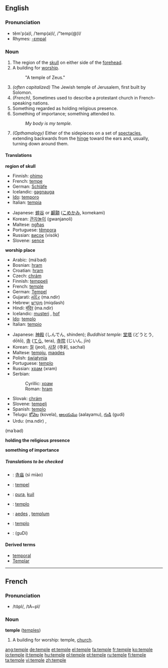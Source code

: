 ==English==

===Pronunciation===
*tĕm'p(ə)l, /ˈtemp(ə)l/, /"temp(@)l/
*Rhymes: [[Rhymes:English:-ɛmpəl|-ɛmpəl]]

===Noun===
{{en-noun}} 

# The region of the [[skull]] on either side of the [[forehead]].
# A building for [[worship]].
#:"A temple of Zeus."
# ''(often capitalized)'' The Jewish temple of Jerusalem, first built by Solomon.
# ''(French)'', Sometimes used to describe a protestant church in French-speaking nations.
# Something regarded as holding religious presence.
# Something of importance; something attended to.
#:''My body is my temple.''
# ''(Opthamalogy)'' Either of the sidepieces on a set of [[spectacles]], extending backwards from the [[hinge]] toward the ears and, usually, turning down around them. 

====Translations====
'''region of skull'''
{{top}}
*Finnish: [[ohimo]]
*French: [[tempe]] {{f}}
*German: [[Schläfe]] {{f}}
*Icelandic: [[gagnauga]] {{n}}
*[[Ido]]: [[temporo]]
*Italian: [[tempia]]
{{mid}}
*Japanese: [[蟀谷]] or [[顳顬]] ([[こめかみ]], komekami) 
*Korean: [[관자놀이]] (gwanjanoli)
*Maltese: [[ngħas]]
*Portuguese: [[têmpora]] {{f}} 
*Russian: [[висок]] (visók) {{m}}
*Slovene: [[sence]] {{n}}
{{bottom}}

'''worship place'''
{{top}}
*Arabic: {{ARchar|[[معبد|مَعْبَد]]}} (máʿbad) {{m}}
*Bosnian: [[hram]] {{m}}
*Croatian: [[hram]] {{m}}
*Czech: [[chrám]] {{m}}
*Finnish: [[temppeli]]
*French: [[temple#French|temple]] {{m}}
*German: [[Tempel]] {{m}}
*Gujarati: [[મંદિર]] (ma.ndir) {{n}}
*Hebrew: [[מקדש|מִקְדָּשׁ]] (miqdash)
*Hindi: [[मंदिर]] (ma.ndir) {{m}}
*Icelandic: [[musteri]] {{n}}, [[hof]] {{n}}
*[[Ido]]: [[templo]]
*Italian: [[tempio]] {{m}}
{{mid}}
*Japanese: [[神殿]] (しんでん, shinden); ''Buddhist temple:'' [[堂塔]] (どうとう, dōtō), [[寺]] ([[てら]], tera), [[寺院]] (じいん, jīn)
*Korean: [[절]] (jeol), [[사찰]] (寺刹, sachal)
*Maltese: [[tempju]], [[maqdes]]
*Polish: [[świątynia]] {{f}}
*Portuguese: [[templo]] {{m}}
*Russian: [[храм]] (xram) {{m}}
*Serbian:
*:Cyrillic: [[храм#Serbian|храм]] {{m}}
*:Roman: [[hram#Serbian|hram]] {{m}}
*Slovak: [[chrám#Slovak|chrám]] {{m}}
*Slovene: [[tempelj]] {{m}}
*Spanish: [[templo]] {{m}}
*Telugu: [[కోవెల]] (kovela), [[ఆలయము]] (aalayamu), [[గుడి]] (gudi)
*Urdu: {{URchar|[[مندر]]}} (ma.ndir) {{m}}, {{URchar|[[معبد]]}}
(maʿbad) {{m}}
{{bottom}}

'''holding the religious presence'''
{{top}}
{{mid}}
{{bottom}}

'''something of importance'''
{{top}}
{{mid}}
{{bottom}}

=====Translations to be checked=====
{{checktrans}}
*{{ttbc|Chinese}}: [[寺庙]] (sì miào)
*{{ttbc|Dutch}}: [[tempel]] {{m}}
*{{ttbc|Indonesian}}: [[pura]], [[kuil]]
*{{ttbc|Interlingua}}: [[templo]]
*{{ttbc|Latin}}: [[aedes]] {{f}}, [[templum]] {{n}}
*{{ttbc|Spanish}}: [[templo]] {{m}}
*{{ttbc|Telugu}}: {{THchar|[[గుడి]]}} (guDi)

====Derived terms====
*[[temporal]]
*[[Templar]]

----

==French==
===Pronunciation===
*/tɑ̃pl/, /tA~pl/
===Noun===
'''temple''' {{m}} ([[temples]])
# A building for worship: temple, [[church]].

[[ang:temple]]
[[de:temple]]
[[et:temple]]
[[el:temple]]
[[fa:temple]]
[[fr:temple]]
[[ko:temple]]
[[io:temple]]
[[it:temple]]
[[hu:temple]]
[[pl:temple]]
[[pt:temple]]
[[ru:temple]]
[[fi:temple]]
[[ta:temple]]
[[vi:temple]]
[[zh:temple]]